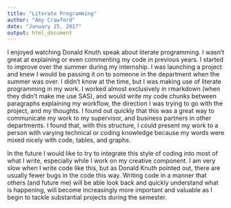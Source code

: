 ```yaml
---
title: "Literate Programming"
author: "Amy Crawford"
date: "January 25, 2017"
output: html_document
---
```



I enjoyed watching Donald Knuth speak about literate programming. I wasn't great at explaining or even commenting my code in previous years. I started to improve over the summer during my internship. I was launching a project and knew I would be passing it on to someone in the department when the summer was over. I didn't know at the time, but I was making use of literate programming in my work. I worked almost exclusively in rmarkdown (when they didn't make me use SAS), and would write my code chunks between paragraphs explaining my workflow, the direction I was trying to go with the project, and my thoughts. I found out quickly that this was a great way to communicate my work to my supervisor, and business partners in other departments. I found that, with this structure, I could present my work to a person with varying technical or coding knowledge because my words were mixed nicely with code, tables, and graphs.

In the future I would like to try to integrate this style of coding into most of what I write, especially while I work on my creative component. I am very slow when I write code like this, but as Donald Knuth pointed out, there are usually fewer bugs in the code this way.  Writing code in a manner that others (and future me) will be able look back and quickly understand what is happening, will become increasingly more important and valuable as I begin to tackle substantial projects during the semester.

